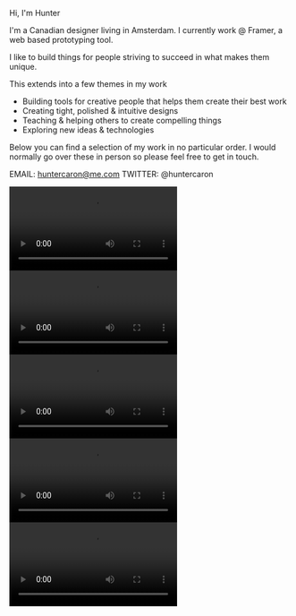 
Hi, I'm Hunter

I'm a Canadian designer living in Amsterdam.
I currently work @ Framer, a web based prototyping tool.

I like to build things for people striving to succeed in what makes them unique.

This extends into a few themes in my work
- Building tools for creative people that helps them create their best work
- Creating tight, polished & intuitive designs
- Teaching & helping others to create compelling things
- Exploring new ideas & technologies

Below you can find a selection of my work in no particular order.
I would normally go over these in person so please feel free to get in touch.

EMAIL: huntercaron@me.com
TWITTER: @huntercaron

<Video>
    <source src={viewVideo} type="video/mp4" />
</Video>

<Video>
    <source src={tedTalkVideo} type="video/mp4" />
</Video>

<Video>
    <source src={theNextVideo} type="video/mp4" />
</Video>

<Video>
    <source src={markedSiteVideo} type="video/mp4" />
</Video>

<Video>
    <source src={threedeeVideo} type="video/mp4" />
</Video>
